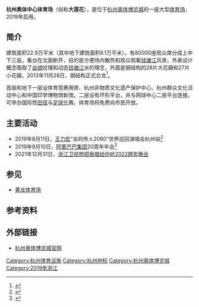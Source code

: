 {{Infobox venue
| stadium_name = 杭州奥体中心体育场
| nickname = 大莲花
| image = Hangzhou Olympic Sports Center Stadium2021.jpg
| caption = 2021年初的奥体中心体育场
| fullname = 
| location = [[浙江省|浙江省]][[杭州市|杭州市]][[滨江区|滨江区]]
| coordinates = 
| built = 
| opened = 2019
| renovated = 
| closed =
| demolished = 
| owner = 
| operator = 
| surface = 
| construction_cost = 
| architect = CCDI、NBBJ
| tenants = 
| seating_capacity = 80000
| website = 
|}}
'''杭州奥体中心体育场'''（俗称'''大莲花'''），是位于[[杭州奥体博览城|杭州奥体博览城]]的一座大型[[体育场|体育场]]，2019年启用。

== 简介 ==
建筑面积22.9万平米（其中地下建筑面积6.1万平米）。有80000座观众席分成上中下三层，看台在北面断开，目的是方便场内散热和观众观看[[钱塘江|钱塘江]]风景。外表设计概念吸取了[[丝绸|丝绸]]纹理和动态[[钱塘江|钱塘江]]水的理念，外面是钢结构的28片大花瓣和27片小花瓣。2013年11月28日，钢结构正式合龙<ref >{{cite web |url=http://hznews.hangzhou.com.cn/chengshi/content/2013-11/29/content_4983415.htm |language= |title=奥体博览城初露真容 28片大花瓣的主体育场正式合龙 |publisher=杭州网 |date=2013-11-29 |accessdate= |archive-url=https://web.archive.org/web/20131202095348/http://hznews.hangzhou.com.cn/chengshi/content/2013-11/29/content_4983415.htm |archive-date=2013-12-02 |dead-url=yes }}</ref>。

首层和地下一层设体育竞赛用房、杭州非物质文化遗产保护中心、杭州群众文化活动中心和中国印学博物馆新馆。二层设有环形平台，并与网球中心二层平台连接。可举办国际性[[田径|田径]]与[[足球|足球]]比赛。体育场将免费向市民开放。

{{Gallery
|width=140
|lines=1
|align=center
|File:Hangzhou Olympic Sports Expo Center 3.JPG|建设中的体育场，2012年10月
|File:Hangzhou Olympic Sports Expo Center 04.JPG|建设中的体育场，2013年9月
|File:Hangzhou Olympic Sports Expo Center 05.jpg|建设中的体育场，2015年9月
|File:Main Stadium, Hangzhou Olympic Sports Center, 2019-09-10 01.jpg|体育场外观，2019年9月
|File:Main Stadium, Hangzhou Olympic Sports Center, 2019-09-10 17.jpg|体育场内部，2019年9月
}}

== 主要活动 ==
*2019年8月11日，[[王力宏|王力宏]]“龙的传人2060”世界巡回演唱会杭州站<ref>{{Cite web|title=王力宏杭州“大莲花”首次开唱|url=https://ori.hangzhou.com.cn/ornews/content/2019-08/11/content_7243365.htm|accessdate=2020-05-29|work=杭州网|archive-date=2020-07-20|archive-url=https://web.archive.org/web/20200720122114/https://ori.hangzhou.com.cn/ornews/content/2019-08/11/content_7243365.htm|dead-url=no}}</ref>
*2019年9月10日，[[阿里巴巴集团|阿里巴巴集团]]20周年年会<ref>{{Cite web|title=阿里巴巴「20周年年会」庆典 in 杭州奥体中心|url=https://m.yievent.com/h-pd-1132.html|accessdate=2020-05-29|work=m.yievent.com|archive-date=2020-07-20|archive-url=https://web.archive.org/web/20200720123315/https://m.yievent.com/h-pd-1132.html|dead-url=no}}</ref>
*2021年12月31日，[[浙江卫视|浙江卫视]][[浙江卫视跨年晚会|想把我唱给你听2022跨年晚会]]

== 参见 ==
*[[黄龙体育场|黄龙体育场]]

== 参考资料 ==
{{reflist|2}}

== 外部链接 ==
*[http://www.hzoiec.com/index.htm 杭州奥体博览城官网] {{Wayback|url=http://www.hzoiec.com/index.htm |date=20200903041626 }} 

{{杭州奥体博览城}}
{{DEFAULTSORT:HZ}}
[[Category:杭州体育设施|Category:杭州体育设施]]
[[Category:杭州地标|Category:杭州地标]]
[[Category:杭州奥体博览城|Category:杭州奥体博览城]]
[[Category:2019年浙江|Category:2019年浙江]]